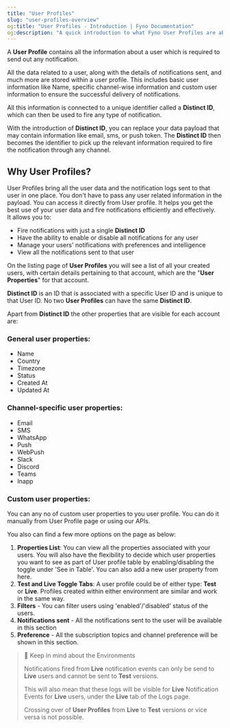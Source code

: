 ```yaml
---
title: "User Profiles"
slug: "user-profiles-overview"
og:title: "User Profiles - Introduction | Fyno Documentation"
og:description: "A quick introduction to what Fyno User Profiles are about."
---
```


A **User Profile** contains all the information about a user which is required to send out any notification.

All the data related to a user, along with the details of notifications sent, and much more are stored within a user profile. This includes basic user information like Name, specific channel-wise information and custom user information to ensure the successful delivery of notifications.

All this information is connected to a unique identifier called a **Distinct ID**, which can then be used to fire any type of notification.

With the introduction of **Distinct ID**, you can replace your data payload that may contain information like email, sms, or push token. The **Distinct ID** then becomes the identifier to pick up the relevant information required to fire the notification through any channel.

## Why User Profiles?

User Profiles bring all the user data and the notification logs sent to that user in one place. You don't have to pass any user related information in the payload. You can access it directly from User profile. It helps you get the best use of your user data and fire notifications efficiently and effectively.  
It allows you to:

- Fire notifications with just a single **Distinct ID**
- Have the ability to enable or disable all notifications for any user
- Manage your users' notifications with preferences and intelligence
- View all the notifications sent to that user

On the listing page of **User Profiles** you will see a list of all your created users, with certain details pertaining to that account, which are the "**User Properties**" for that account.

**Distinct ID** is an ID that is associated with a specific User ID and is unique to that User ID. No two **User Profiles** can have the same **Distinct ID**.

Apart from **Distinct ID** the other properties that are visible for each account are:

### General user properties:

- Name
- Country
- Timezone
- Status
- Created At
- Updated At

### Channel-specific user properties:

- Email
- SMS
- WhatsApp
- Push
- WebPush
- Slack
- Discord
- Teams
- Inapp

### Custom user properties:

You can any no of custom user properties to you user profile. You can do it manually from User Profile page or using our APIs.

You also can find a few more options on the page as below:

1. **Properties List**: You can view all the properties associated with your users. You will also have the flexibility to decide which user properties you want to see as part of User profile table by enabling/disabling the toggle under 'See in Table'. You can also add a new user property from here.
2. **Test and Live Toggle Tabs**: A user profile could be of either type: **Test** or **Live**. Profiles created within either environment are similar and work in the same way.
3. **Filters** - You can filter users using 'enabled'/'disabled' status of the users.
4. **Notifications sent** - All the notifications sent to the user will be available in this section
5. **Preference** - All the subscription topics and channel preference will be shown in this section.

> 📘 Keep in mind about the Environments
>
> Notifications fired from **Live** notification events can only be send to **Live** users and cannot be sent to **Test** versions.
>
> This will also mean that these logs will be visible for **Live** Notification Events for **Live** users, under the **Live** tab of the Logs page.
>
> Crossing over of **User Profiles** from **Live** to **Test** versions or vice versa is not possible.
